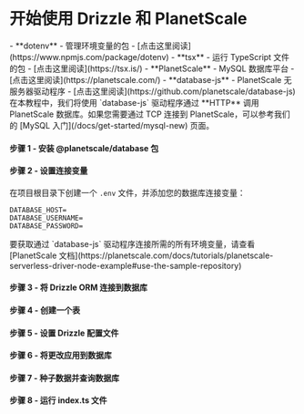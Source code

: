 
<Breadcrumbs/>

# 开始使用 Drizzle 和 PlanetScale

<Prerequisites>  
  - **dotenv** - 管理环境变量的包 - [点击这里阅读](https://www.npmjs.com/package/dotenv)
  - **tsx** - 运行 TypeScript 文件的包 - [点击这里阅读](https://tsx.is/)
  - **PlanetScale** - MySQL 数据库平台 - [点击这里阅读](https://planetscale.com/)
  - **database-js** - PlanetScale 无服务器驱动程序 - [点击这里阅读](https://github.com/planetscale/database-js)
</Prerequisites>

<Callout title='重要' type='warning'>
在本教程中，我们将使用 `database-js` 驱动程序通过 **HTTP** 调用 PlanetScale 数据库。如果您需要通过 TCP 连接到 PlanetScale，可以参考我们的 [MySQL 入门](/docs/get-started/mysql-new) 页面。
</Callout>

<FileStructure/>

#### 步骤 1 - 安装 **@planetscale/database** 包

<InstallPackages lib='@planetscale/database'/>

#### 步骤 2 - 设置连接变量

在项目根目录下创建一个 `.env` 文件，并添加您的数据库连接变量：

```plaintext copy
DATABASE_HOST=
DATABASE_USERNAME=
DATABASE_PASSWORD=
```

<Callout title='提示'>
要获取通过 `database-js` 驱动程序连接所需的所有环境变量，请查看 [PlanetScale 文档](https://planetscale.com/docs/tutorials/planetscale-serverless-driver-node-example#use-the-sample-repository)
</Callout>

#### 步骤 3 - 将 Drizzle ORM 连接到数据库

<ConnectPlanetScale/>

#### 步骤 4 - 创建一个表

<CreateTable/>

#### 步骤 5 - 设置 Drizzle 配置文件

<SetupConfig dialect='mysql' env_variable='DATABASE_URL'/>

#### 步骤 6 - 将更改应用到数据库

<ApplyChanges />

#### 步骤 7 - 种子数据并查询数据库

<QueryPlanetScale />

#### 步骤 8 - 运行 index.ts 文件

<RunFile/>